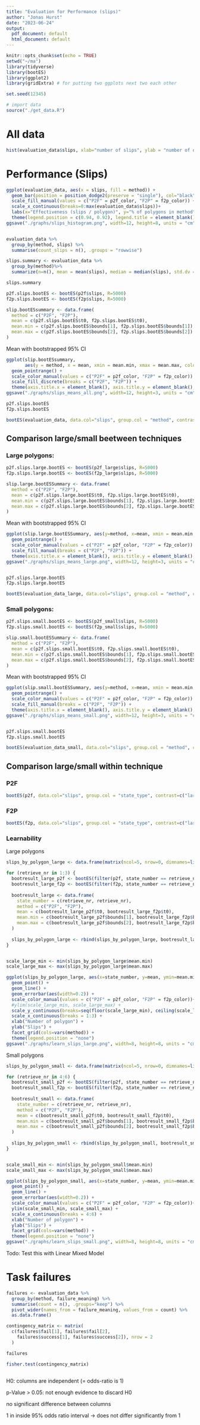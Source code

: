 ```yaml
---
title: "Evaluation for Performance (slips)"
author: "Jonas Hurst"
date: "2023-06-24"
output:
  pdf_document: default
  html_document: default
---
```





```r
knitr::opts_chunk$set(echo = TRUE)
setwd("~/ma")
library(tidyverse)
library(bootES)
library(ggplot2)
library(gridExtra) # for putting two ggplots next two each other

set.seed(12345)

# import data
source("./get_data.R")
```



# All data

```r
hist(evaluation_data$slips, xlab="number of slips", ylab = "number of observations", main="Histogram for slips (all obs.)")

```


\newpage
# Performance (Slips)


```r
ggplot(evaluation_data, aes(x = slips, fill = method)) +
  geom_bar(position = position_dodge2(preserve = "single"), col="black", aes(y=after_stat(prop)*100)) +
  scale_fill_manual(values = c("P2F" = p2f_color, "F2P" = f2p_color)) +
  scale_x_continuous(breaks=0:max(evaluation_data$slips))+
  labs(x="Effectiveness (slips / polygon)", y="% of polygons in method")+
  theme(legend.position = c(0.94, 0.92), legend.title = element_blank())
ggsave("./graphs/slips_histogram.png", width=12, height=8, units = "cm")


evaluation_data %>%
  group_by(method, slips) %>%
  summarise(count_slips = n(), .groups = "rowwise")

slips.summary <- evaluation_data %>%
  group_by(method)%>%
  summarize(n=n(), mean = mean(slips), median = median(slips), std.dv = sd(slips))

slips.summary

p2f.slips.bootES <- bootES(p2f$slips, R=5000)
f2p.slips.bootES <- bootES(f2p$slips, R=5000)

slip.bootESsummary <- data.frame(
  method = c("P2F", "F2P"),
  mean = c(p2f.slips.bootES$t0, f2p.slips.bootES$t0),
  mean.min = c(p2f.slips.bootES$bounds[1], f2p.slips.bootES$bounds[1]),
  mean.max = c(p2f.slips.bootES$bounds[2], f2p.slips.bootES$bounds[2])
)

```

\newpage
Mean with bootstrapped 95% CI

```r
ggplot(slip.bootESsummary,
       aes(y = method, x = mean, xmin = mean.min, xmax = mean.max, color = method)) +
  geom_pointrange() +
  scale_color_manual(values = c("P2F" = p2f_color, "F2P" = f2p_color)) +
  scale_fill_discrete(breaks = c("P2F", "F2P")) +
  theme(axis.title.x = element_blank(), axis.title.y = element_blank(), legend.position = "none")
ggsave("./graphs/slips_means_all.png", width=12, height=3, units = "cm")

p2f.slips.bootES
f2p.slips.bootES

bootES(evaluation_data, data.col="slips", group.col = "method", contrast=c("P2F", "F2P"), R=5000)

```


\newpage
## Comparison large/small beetween techniques
### Large polygons:

```r
p2f.slips.large.bootES <- bootES(p2f_large$slips, R=5000)
f2p.slips.large.bootES <- bootES(f2p_large$slips, R=5000)

slip.large.bootESSummary <- data.frame(
  method = c("P2F", "F2P"),
  mean = c(p2f.slips.large.bootES$t0, f2p.slips.large.bootES$t0),
  mean.min = c(p2f.slips.large.bootES$bounds[1], f2p.slips.large.bootES$bounds[1]),
  mean.max = c(p2f.slips.large.bootES$bounds[2], f2p.slips.large.bootES$bounds[2])
)
```


Mean with bootstrapped 95% CI

```r

ggplot(slip.large.bootESSummary, aes(y=method, x=mean, xmin = mean.min, xmax = mean.max, color=method))+
  geom_pointrange() +
  scale_color_manual(values = c("P2F" = p2f_color, "F2P" = f2p_color)) +
  scale_fill_manual(breaks = c("P2F", "F2P")) +
  theme(axis.title.x = element_blank(), axis.title.y = element_blank(), legend.position = "none")
ggsave("./graphs/slips_means_large.png", width=12, height=3, units = "cm")


p2f.slips.large.bootES
f2p.slips.large.bootES

bootES(evaluation_data_large, data.col="slips", group.col = "method", contrast=c("P2F", "F2P"), R=5000)
```



\newpage
### Small polygons:

```r
p2f.slips.small.bootES <- bootES(p2f_small$slips, R=5000)
f2p.slips.small.bootES <- bootES(f2p_small$slips, R=5000)

slip.small.bootESSummary <- data.frame(
  method = c("P2F", "F2P"),
  mean = c(p2f.slips.small.bootES$t0, f2p.slips.small.bootES$t0),
  mean.min = c(p2f.slips.small.bootES$bounds[1], f2p.slips.small.bootES$bounds[1]),
  mean.max = c(p2f.slips.small.bootES$bounds[2], f2p.slips.small.bootES$bounds[2])
)
```


Mean with bootstrapped 95% CI

```r

ggplot(slip.small.bootESSummary, aes(y=method, x=mean, xmin = mean.min, xmax = mean.max, color=method))+
  geom_pointrange() +
  scale_color_manual(values = c("P2F" = p2f_color, "F2P" = f2p_color)) +
  scale_fill_manual(breaks = c("P2F", "F2P")) +
  theme(axis.title.x = element_blank(), axis.title.y = element_blank(), legend.position = "none")
ggsave("./graphs/slips_means_small.png", width=12, height=3, units = "cm")


p2f.slips.small.bootES
f2p.slips.small.bootES

bootES(evaluation_data_small, data.col="slips", group.col = "method", contrast=c("P2F", "F2P"), R=5000)
```

\newpage
## Comparison large/small within technique
### P2F

```r
bootES(p2f, data.col="slips", group.col = "state_type", contrast=c("large", "small"), R=5000)
```


### F2P

```r
bootES(f2p, data.col="slips", group.col = "state_type", contrast=c("large", "small"), R=5000)
```


\newpage
### Learnability

Large polygons

```r

slips_by_polygon_large <- data.frame(matrix(ncol=5, nrow=0, dimnames=list(NULL, c("state_number", "method", "mean", "mean.min", "mean.max"))))

for (retrieve_nr in 1:3) {
  bootresult_large_p2f <- bootES(filter(p2f, state_number == retrieve_nr)$slips, R=5000)
  bootresult_large_f2p <- bootES(filter(f2p, state_number == retrieve_nr)$slips, R=5000)
  
  bootresult_large <- data.frame(
    state_number = c(retrieve_nr, retrieve_nr),
    method = c("P2F", "F2P"),
    mean = c(bootresult_large_p2f$t0, bootresult_large_f2p$t0),
    mean.min = c(bootresult_large_p2f$bounds[1], bootresult_large_f2p$bounds[1]),
    mean.max = c(bootresult_large_p2f$bounds[2], bootresult_large_f2p$bounds[2])
  )
  
  slips_by_polygon_large <- rbind(slips_by_polygon_large, bootresult_large)
}


scale_large_min <- min(slips_by_polygon_large$mean.min)
scale_large_max <- max(slips_by_polygon_large$mean.max)

ggplot(slips_by_polygon_large, aes(x=state_number, y=mean, ymin=mean.min, ymax=mean.max, color=method)) +
  geom_point() +
  geom_line() +
  geom_errorbar(aes(width=0.2)) +
  scale_color_manual(values = c("P2F" = p2f_color, "F2P" = f2p_color))+
  #ylim(scale_large_min, scale_large_max) +
  scale_y_continuous(breaks=seq(floor(scale_large_min), ceiling(scale_large_max), by=1))+
  scale_x_continuous(breaks = 1:3) +
  xlab("Number of polygon") +
  ylab("Slips") +
  facet_grid(cols=vars(method)) +
  theme(legend.position = "none")
ggsave("./graphs/learn_slips_large.png", width=8, height=8, units = "cm")

```

Small polygons

```r

slips_by_polygon_small <- data.frame(matrix(ncol=5, nrow=0, dimnames=list(NULL, c("state_number", "method", "mean", "mean.min", "mean.max"))))

for (retrieve_nr in 4:6) {
  bootresult_small_p2f <- bootES(filter(p2f, state_number == retrieve_nr)$slips, R=5000)
  bootresult_small_f2p <- bootES(filter(f2p, state_number == retrieve_nr)$slips, R=5000)
  
  bootresult_small <- data.frame(
    state_number = c(retrieve_nr, retrieve_nr),
    method = c("P2F", "F2P"),
    mean = c(bootresult_small_p2f$t0, bootresult_small_f2p$t0),
    mean.min = c(bootresult_small_p2f$bounds[1], bootresult_small_f2p$bounds[1]),
    mean.max = c(bootresult_small_p2f$bounds[2], bootresult_small_f2p$bounds[2])
  )
  
  slips_by_polygon_small <- rbind(slips_by_polygon_small, bootresult_small)
}


scale_small_min <- min(slips_by_polygon_small$mean.min)
scale_small_max <- max(slips_by_polygon_small$mean.max)

ggplot(slips_by_polygon_small, aes(x=state_number, y=mean, ymin=mean.min, ymax=mean.max, color=method)) +
  geom_point() +
  geom_line() +
  geom_errorbar(aes(width=0.2)) +
  scale_color_manual(values = c("P2F" = p2f_color, "F2P" = f2p_color))+
  ylim(scale_small_min, scale_small_max) +
  scale_x_continuous(breaks = 4:6) +
  xlab("Number of polygon") +
  ylab("Slips") +
  facet_grid(cols=vars(method)) +
  theme(legend.position = "none")
ggsave("./graphs/learn_slips_small.png", width=8, height=8, units = "cm")
```
Todo: Test this with Linear Mixed Model

\newpage
# Task failures

```r
failures <- evaluation_data %>%
  group_by(method, failure_meaning) %>%
  summarise(count = n(), .groups="keep") %>%
  pivot_wider(names_from = failure_meaning, values_from = count) %>%
  as.data.frame()

contingency_matrix <- matrix(
  c(failures$fail[1], failures$fail[2],
    failures$success[1], failures$success[2]), nrow = 2
  )

failures

fisher.test(contingency_matrix)
     
```

H0: columns are independent (= odds-ratio is 1)

p-Value > 0.05: not enough evidence to discard H0

no significant difference between columns

1 in inside 95% odds ratio interval -> does not differ significantly from 1